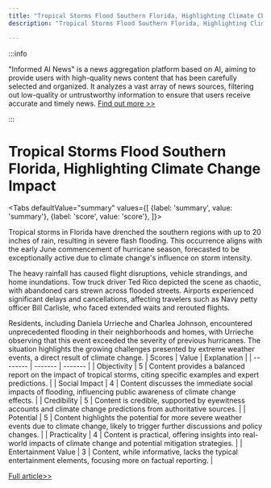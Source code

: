 ```yaml
---
title: "Tropical Storms Flood Southern Florida, Highlighting Climate Change Impact"
description: "Tropical Storms Flood Southern Florida, Highlighting Climate Change Impact"

---
```



:::info

"Informed AI News" is a news aggregation platform based on AI, aiming to provide users with high-quality news content that has been carefully selected and organized. It analyzes a vast array of news sources, filtering out low-quality or untrustworthy information to ensure that users receive accurate and timely news.  [Find out more >>](/)

:::

# Tropical Storms Flood Southern Florida, Highlighting Climate Change Impact


<Tabs
	defaultValue="summary"
	values={[
	{label: 'summary', value: 'summary'},
	{label: 'score', value: 'score'},
]}>
<TabItem value="summary">


Tropical storms in Florida have drenched the southern regions with up to 20 inches of rain, resulting in severe flash flooding. This occurrence aligns with the early June commencement of hurricane season, forecasted to be exceptionally active due to climate change's influence on storm intensity.

The heavy rainfall has caused flight disruptions, vehicle strandings, and home inundations. Tow truck driver Ted Rico depicted the scene as chaotic, with abandoned cars strewn across flooded streets. Airports experienced significant delays and cancellations, affecting travelers such as Navy petty officer Bill Carlisle, who faced extended waits and rerouted flights.

Residents, including Daniela Urrieche and Charlea Johnson, encountered unprecedented flooding in their neighborhoods and homes, with Urrieche observing that this event exceeded the severity of previous hurricanes. The situation highlights the growing challenges presented by extreme weather events, a direct result of climate change.
</TabItem>
<TabItem value="score">
	| Scores     | Value   | Explanation |
	| -------- | ------- | ------- |
	| Objectivity  | 5    | Content provides a balanced report on the impact of tropical storms, citing specific examples and expert predictions.    |
	| Social Impact | 4     | Content discusses the immediate social impacts of flooding, influencing public awareness of climate change effects.    |
	| Credibility    | 5    | Content is credible, supported by eyewitness accounts and climate change predictions from authoritative sources.    |
	| Potential    | 5    | Content highlights the potential for more severe weather events due to climate change, likely to trigger further discussions and policy changes.    |
	| Practicality    | 4    | Content is practical, offering insights into real-world impacts of climate change and potential mitigation strategies.    |
	| Entertainment Value    | 3    | Content, while informative, lacks the typical entertainment elements, focusing more on factual reporting.    |
</TabItem>
</Tabs>

[Full article>>](https://apnews.com/article/rain-florida-flooding-hurricane-season-9016b5f5a5b64a0b358c0e17e6bae9ae)
